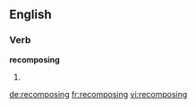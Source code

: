 ==English==

===Verb===
'''recomposing'''

# {{present participle of|[[recompose]]}}

[[de:recomposing]]
[[fr:recomposing]]
[[vi:recomposing]]
